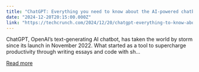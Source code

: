 ```yaml
---
title: "ChatGPT: Everything you need to know about the AI-powered chatbot"
date: "2024-12-20T20:15:00.000Z"
link: "https://techcrunch.com/2024/12/20/chatgpt-everything-to-know-about-the-ai-chatbot/"
---
```


ChatGPT, OpenAI’s text-generating AI chatbot, has taken the world by storm since its launch in November 2022. What started as a tool to supercharge productivity through writing essays and code with sh...

[Read more](https://techcrunch.com/2024/12/20/chatgpt-everything-to-know-about-the-ai-chatbot/)
